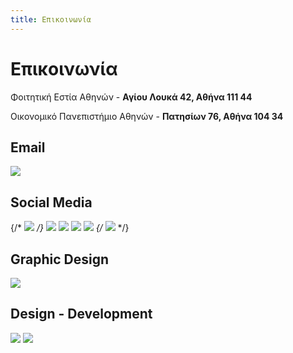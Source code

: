 ```yaml
---
title: Επικοινωνία
---
```



# Επικοινωνία
<GoogleMapEmbed src="https://google.com/maps/embed?pb=!1m18!1m12!1m3!1d3143.4570267784557!2d23.732514175746417!3d38.01312357192628!2m3!1f0!2f0!3f0!3m2!1i1024!2i768!4f13.1!3m3!1m2!1s0x14a1a2ea1462c931%3A0x921580483f9d225a!2zzqbOv865z4TOt8-EzrnOus6uIM6Vz4PPhM6vzrEgzpHOuM63zr3Pjs69!5e0!3m2!1sel!2sgr!4v1710539553502!5m2!1sel!2sgr"/>

Φοιτητική Εστία Αθηνών - **Αγίου Λουκά 42, Αθήνα 111 44**

<GoogleMapEmbed src="https://google.com/maps/embed?pb=!1m18!1m12!1m3!1d3144.274101688337!2d23.729528675735157!3d37.994066571930986!2m3!1f0!2f0!3f0!3m2!1i1024!2i768!4f13.1!3m3!1m2!1s0x14a1a2ccc0f74c4d%3A0x98bfad208765bc87!2zzp_Ouc66zr_Ovc6_zrzOuc66z4wgzqDOsc69zrXPgM65z4PPhM6uzrzOuc6_IM6RzrjOt869z47OvQ!5e0!3m2!1sel!2sgr!4v1710541522134!5m2!1sel!2sgr"/>

Οικονομικό Πανεπιστήμιο Αθηνών - **Πατησίων 76, Αθήνα 104 34**

## Email
[![](https://img.shields.io/badge/theatriki.opa@gmail-D14836?style=for-the-badge&logo=gmail&logoColor=white)](mailto:theatriki.opa@gmail.com)

## Social Media
{/* [![](https://img.shields.io/badge/@theatrikiopa-1DA1F2?style=for-the-badge&logo=x&logoColor=white)](https://x.com/theatrikiopa) */}
[![](https://img.shields.io/badge/@theatrikiopa-010101?style=for-the-badge&logo=tiktok&logoColor=white)](https://tiktok.com/@theatrikiopa)
[![](https://img.shields.io/badge/theatrikiopa-1877F2?style=for-the-badge&logo=facebook&logoColor=white)](https://facebook.com/theatrikiopa)
[![](https://img.shields.io/badge/@theatrikiopa-FF0000?style=for-the-badge&logo=youtube&logoColor=white)](https://youtube.com/@theatrikiopa)
[![](https://img.shields.io/badge/@theatrikiopa-E4405F?style=for-the-badge&logo=instagram&logoColor=white)](https://instagram.com/theatrikiopa)
{/* [![](https://img.shields.io/badge/theatrikiopa-0A66C2?style=for-the-badge&logo=linkedin&logoColor=white)](https://linkedin.com/company/theatrikiopa) */}

## Graphic Design
[![](https://img.shields.io/badge/dimitriscarasaridis@gmail-D14836?style=for-the-badge&logo=gmail&logoColor=white)](mailto:dimitriscarasaridis@gmail.com)

## Design - Development
[![](https://img.shields.io/badge/paraskevasleivadaros.github.io-0078D4?style=for-the-badge&logo=googlechrome&logoColor=white)](https://paraskevasleivadaros.github.io) 
[![](https://img.shields.io/badge/paraskevasleivadaros-0A66C2?style=for-the-badge&logo=linkedin&logoColor=white)](https://linkedin.com/in/paraskevasleivadaros)
